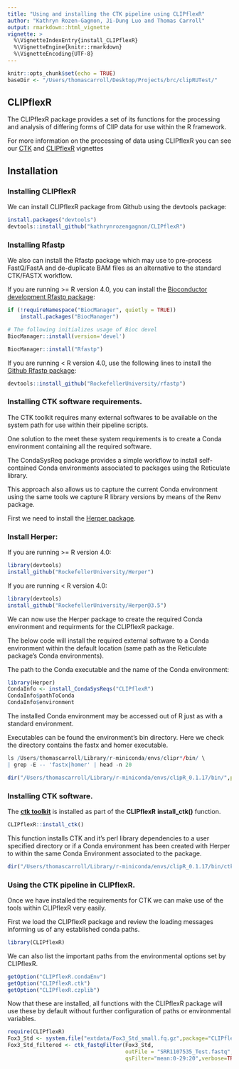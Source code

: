 ```yaml
---
title: "Using and installing the CTK pipeline using CLIPflexR"
author: "Kathryn Rozen-Gagnon, Ji-Dung Luo and Thomas Carroll"
output: rmarkdown::html_vignette
vignette: >
  %\VignetteIndexEntry{install_CLIPflexR}
  %\VignetteEngine{knitr::rmarkdown}
  %\VignetteEncoding{UTF-8}
---
```


```r
knitr::opts_chunk$set(echo = TRUE)
baseDir <- "/Users/thomascarroll/Desktop/Projects/brc/clipRUTest/"
```

## CLIPflexR

The CLIPflexR package provides a set of its functions for the processing and analysis of differing forms of ClIP data for use within the R framework.

For more information on the processing of data using CLIPflexR you can see our [CTK](StandardandBrdU_Processing_CTK.html) and [CLIPflexR](Processing_to_matrix.html) vignettes

## Installation

### Installing CLIPflexR

We can install CLIPflexR package from Github using the devtools package:

```r
install.packages("devtools")
devtools::install_github("kathrynrozengagnon/CLIPflexR")
```

### Installing Rfastp
We also can install the Rfastp package which may use to pre-process FastQ/FastA and de-duplicate BAM files as an alternative to the standard CTK/FASTX workflow.

If you are running >= R version 4.0, you can install the [Bioconductor development Rfastp package](https://bioconductor.org/packages/Rfastp/):

```r
if (!requireNamespace("BiocManager", quietly = TRUE))
    install.packages("BiocManager")

# The following initializes usage of Bioc devel
BiocManager::install(version='devel')

BiocManager::install("Rfastp")
```

If you are running <  R version 4.0, use  the following  lines to install the [Github Rfastp package](https://github.com/RockefellerUniversity/Rfastp):

```r
devtools::install_github("RockefellerUniversity/rfastp")
```

### Installing CTK software requirements.

The CTK toolkit requires many external softwares to be available on the system path for use within their pipeline scripts. 

One solution to the meet these system requirements is to create a Conda environment containing all the required software. 

The CondaSysReq package provides a simple workflow to install self-contained Conda environments associated to packages using the Reticulate library. 

This approach also allows us to capture the current Conda environment using the same tools we capture R library versions by means of the Renv package.

First we need to install the [Herper package](https://github.com/RockefellerUniversity/Herper).

### Install Herper:
If you are running >=  R version 4.0:
```r
library(devtools)
install_github("RockefellerUniversity/Herper")
```

If you are running <  R version 4.0:
```r
library(devtools)
install_github("RockefellerUniversity/Herper@3.5")
```

We can now use the Herper package to create the required Conda environment and requirments for the CLIPflexR package.

The below code will install the required external software to a Conda environment within the default location (same path as the Reticulate package's Conda environments). 

The path to the Conda executable and the name of the Conda environment:

```r
library(Herper)
CondaInfo <- install_CondaSysReqs("CLIPflexR")
CondaInfo$pathToConda
CondaInfo$environment
```

The installed Conda environment may be accessed out of R just as with a standard environment.

Executables can be found the environment's bin directory. Here we check the directory contains the fastx and homer executable.

```r
ls /Users/thomascarroll/Library/r-miniconda/envs/clipr*/bin/ \
| grep -E -- 'fastx|homer' | head -n 20
```

```r
dir("/Users/thomascarroll/Library/r-miniconda/envs/clipR_0.1.17/bin/",pattern="fastx|homer")
```

### Installing CTK software.

The [**ctk toolkit**](https://zhanglab.c2b2.columbia.edu/index.php/CTK_Documentation) is installed as part of the **CLIPflexR** **install_ctk()** function.


```r
CLIPflexR::install_ctk()
```

This function installs CTK and it's perl library dependencies to a user specified directory or if a Conda environment has been created with Herper to within the same Conda Environment associated to the package. 


```r
dir("/Users/thomascarroll/Library/r-miniconda/envs/clipR_0.1.17/bin/ctk",pattern="")
```


### Using the CTK pipeline in CLIPflexR.

Once we have installed the requirements for CTK we can make use of the tools within CLIPflexR very easily.

First we load the CLIPflexR package and review the loading messages informing us of any established conda paths.

```r
library(CLIPflexR)
```

We can also list the important paths from the environmental options set by CLIPflexR.

```r
getOption("CLIPflexR.condaEnv")
getOption("CLIPflexR.ctk")
getOption("CLIPflexR.czplib")
```

Now that these are installed, all functions with the CLIPflexR package will use these by default without further configuration of paths or environmental variables.

```r
require(CLIPflexR)
Fox3_Std <- system.file("extdata/Fox3_Std_small.fq.gz",package="CLIPflexR")
Fox3_Std_filtered <- ctk_fastqFilter(Fox3_Std,
                                     outFile = "SRR1107535_Test.fastq",
                                     qsFilter="mean:0-29:20",verbose=TRUE)

```
